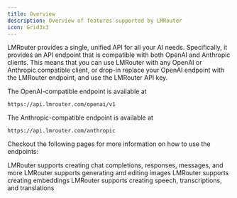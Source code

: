 ```yaml
---
title: Overview
description: Overview of features supported by LMRouter
icon: Grid3x3
---
```


LMRouter provides a single, unified API for all your AI needs. Specifically, it provides an API endpoint that is compatible with both OpenAI and Anthropic clients. This means that you can use LMRouter with any OpenAI or Anthropic compatible client, or drop-in replace your OpenAI endpoint with the LMRouter endpoint, and use the LMRouter API key.

The OpenAI-compatible endpoint is available at

```
https://api.lmrouter.com/openai/v1
```

The Anthropic-compatible endpoint is available at

```
https://api.lmrouter.com/anthropic
```

Checkout the following pages for more information on how to use the endpoints:

<Cards>
  <Card href="/language-models" title="Language Models">
    LMRouter supports creating chat completions, responses, messages, and more
  </Card>
  <Card href="/image-models" title="Image Models">
    LMRouter supports generating and editing images
  </Card>
  <Card href="/embedding-models" title="Embedding Models">
    LMRouter supports creating embeddings
  </Card>
  <Card href="/audio-models" title="Audio Models">
    LMRouter supports creating speech, transcriptions, and translations
  </Card>
</Cards>
